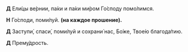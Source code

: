 **Д** Ели́цы ве́рнии, па́ки и па́ки ми́ром Го́споду помо́лимся.

**Н** Го́споди, поми́луй. **(на каждое прошение).**

**Д** Заступи́, спаси́, поми́луй и сохрани́ нас, Бо́же, Твое́ю благода́тию.

**Д** Прему́дрость.
